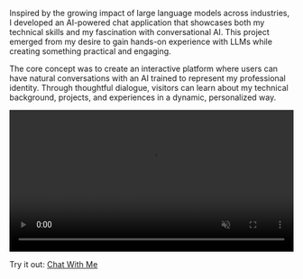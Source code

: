 Inspired by the growing impact of large language models across industries, I developed an AI-powered chat application that showcases both my technical skills and my fascination with conversational AI. This project emerged from my desire to gain hands-on experience with LLMs while creating something practical and engaging.

The core concept was to create an interactive platform where users can have natural conversations with an AI trained to represent my professional identity. Through thoughtful dialogue, visitors can learn about my technical background, projects, and experiences in a dynamic, personalized way.

<div style={{ maxWidth: "500px", margin: "0 auto" }}>
  <video width="100%" autoPlay loop muted playsInline>
    <source src="/data/projects/mdx/vid/chat-with-me.MP4" type="video/mp4" />
    Your browser does not support the video tag.
  </video>
</div>

Try it out: [Chat With Me](https://chat.alialkindi.dev)
